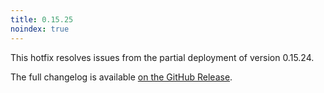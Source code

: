 ```yaml
---
title: 0.15.25
noindex: true
---
```


This hotfix resolves issues from the partial deployment of version 0.15.24.

The full changelog is available [on the GitHub Release](https://github.com/paradedb/paradedb/releases/tag/v0.15.25).
